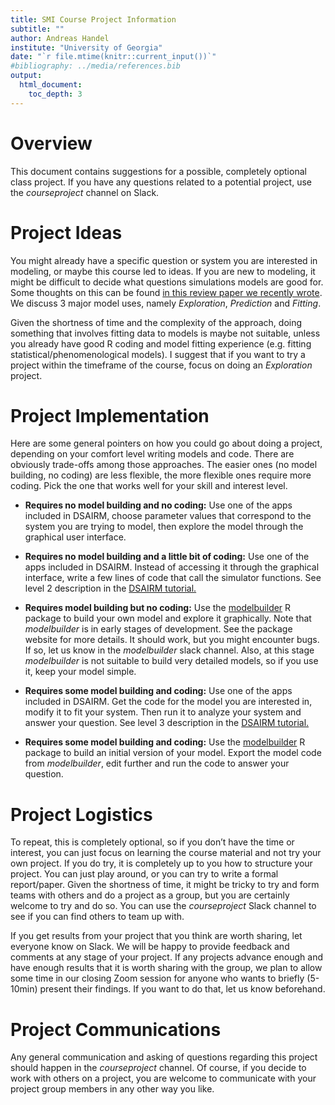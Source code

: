 ```yaml
---
title: SMI Course Project Information 
subtitle: ""
author: Andreas Handel
institute: "University of Georgia"
date: "`r file.mtime(knitr::current_input())`"
#bibliography: ../media/references.bib
output: 
  html_document:
    toc_depth: 3
---
```


# Overview

This document contains suggestions for a possible, completely optional class project. If you have any questions related to a potential project, use the _courseproject_ channel on Slack.


# Project Ideas

You might already have a specific question or system you are interested in modeling, or maybe this course led to ideas. If you are new to modeling, it might be difficult to decide what questions simulations models are good for. Some thoughts on this can be found [in this review paper we recently wrote](http://handelgroup.uga.edu/publication/2020-handel-natrevimm/). We discuss 3 major model uses, namely _Exploration_, _Prediction_ and _Fitting_.

Given the shortness of time and the complexity of the approach, doing something that involves fitting data to models is maybe not suitable, unless you already have good R coding and model fitting experience (e.g. fitting statistical/phenomenological models). I suggest that if you want to try a project within the timeframe of the course, focus on doing an _Exploration_ project.  




# Project Implementation

Here are some general pointers on how you could go about doing a project, depending on your comfort level writing models and code. There are obviously trade-offs among those approaches. The easier ones (no model building, no coding) are less flexible, the more flexible ones require more coding. Pick the one that works well for your skill and interest level.

* **Requires no model building and no coding:** Use one of the apps included in DSAIRM, choose parameter values that correspond to the system you are trying to model, then explore the model through the graphical user interface.

* **Requires no model building and a little bit of coding:** Use one of the apps included in DSAIRM. Instead of accessing it through the graphical interface, write a few lines of code that call the simulator functions. See level 2 description in the [DSAIRM tutorial.](https://ahgroup.github.io/DSAIRM/articles/DSAIRM.html) 

* **Requires model building but no coding:** Use the [modelbuilder](https://ahgroup.github.io/modelbuilder/) R package to build your own model and explore it graphically. Note that _modelbuilder_ is in early stages of development. See the package website for more details. It should work, but you might encounter bugs. If so, let us know in the _modelbuilder_ slack channel. Also, at this stage _modelbuilder_ is not suitable to build very detailed models, so if you use it, keep your model simple.

* **Requires some model building and coding:** Use one of the apps included in DSAIRM. Get the code for the model you are interested in, modify it to fit your system. Then run it to analyze your system and answer your question. See level 3 description in the [DSAIRM tutorial.](https://ahgroup.github.io/DSAIRM/articles/DSAIRM.html) 

* **Requires some model building and coding:** Use the [modelbuilder](https://ahgroup.github.io/modelbuilder/) R package to build an initial version of your model. Export the model code from _modelbuilder_, edit further and run the code to answer your question. 


# Project Logistics
To repeat, this is completely optional, so if you don't have the time or interest, you can just focus on learning the course material and not try your own project. If you do try, it is completely up to you how to structure your project. You can just play around, or you can try to write a formal report/paper. Given the shortness of time, it might be tricky to try and form teams with others and do a project as a group, but you are certainly welcome to try and do so. You can use the _courseproject_ Slack channel to see if you can find others to team up with.

If you get results from your project that you think are worth sharing, let everyone know on Slack. We will be happy to provide feedback and comments at any stage of your project. If any projects advance enough and have enough results that it is worth sharing with the group, we plan to allow some time in our closing Zoom session for anyone who wants to briefly (5-10min) present their findings. If you want to do that, let us know beforehand.


# Project Communications 
Any general communication and asking of questions regarding this project should happen in the _courseproject_ channel. Of course, if you decide to work with others on a project, you are welcome to communicate with your project group members in any other way you like.
